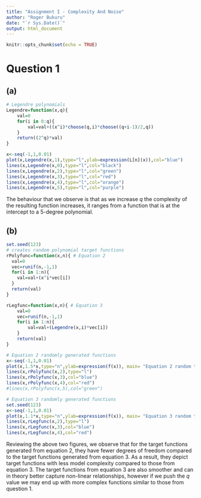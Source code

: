 ```yaml
---
title: "Assignment I - Complexity And Noise"
author: "Roger Bukuru"
date: "`r Sys.Date()`"
output: html_document
---
```


```r
knitr::opts_chunk$set(echo = TRUE)
```

# Question 1

## (a)

```r
# Legendre polynomials
Legendre=function(x,q){
	val=0
	for(i in 0:q){
		val=val+((x^i)*choose(q,i)*choose((q+i-1)/2,q))
	}
	return((2^q)*val)
}

x<-seq(-1,1,0.01)
plot(x,Legendre(x,1),type="l",ylab=expression(L[n](x)),col="blue")
lines(x,Legendre(x,0),type="l",col="black")
lines(x,Legendre(x,2),type="l",col="green")
lines(x,Legendre(x,3),type="l",col="red")
lines(x,Legendre(x,4),type="l",col="orange")
lines(x,Legendre(x,5),type="l",col="purple")
```

The behaviour that we observe is that as we increase $q$ the complexity of the resulting function increases, it ranges from a function that is at the intercept to a 5-degree polynomial.

## (b)

```r
set.seed(123)
# creates random polynomial target functions
rPolyfunc=function(x,n){ # Equation 2
  val=0
  vec=runif(n,-1,1)
  for(i in 1:n){
    val=val+(x^i*vec[i])
  }
  return(val)
}

rLegfunc=function(x,n){ # Equation 3
	val=0
	vec=runif(n,-1,1)
	for(i in 1:n){
		val=val+(Legendre(x,i)*vec[i])
	}
	return(val)
}

# Equation 2 randomly generated functions
x<-seq(-1,1,0.01)
plot(x,1.5*x,type="n",ylab=expression(f(x)), main= "Equation 2 random target functions")
lines(x,rPolyfunc(x,2),type="l")
lines(x,rPolyfunc(x,3),col="blue")
lines(x,rPolyfunc(x,4),col="red")
#lines(x,rPolyfunc(x,5),col="green")

```


```r
# Equation 3 randomly generated functions
set.seed(123)
x<-seq(-1,1,0.01)
plot(x,1.1*x,type="n",ylab=expression(f(x)), main= "Equation 3 random target functions")
lines(x,rLegfunc(x,2),type="l")
lines(x,rLegfunc(x,3),col="blue")
lines(x,rLegfunc(x,4),col="red")
```

Reviewing the above two figures, we observe that for the target functions generated from equation 2, they have fewer degrees of freedom compared to the target functions generated from equation 3. As a result, they depict target functions with less model complexity compared to those from equation 3. The target functions from equation 3 are also smoother and can in theory better capture non-linear relationships, however if we push the $q$ value we may end up with more complex functions similar to those from question 1.